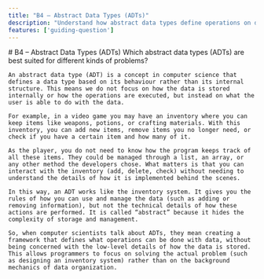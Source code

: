 ```yaml
---
title: "B4 – Abstract Data Types (ADTs)"
description: "Understand how abstract data types define operations on data without exposing internal implementation details."
features: ['guiding-question']
---
```



<article className="prose prose-lg prose-slate max-w-none">
    # B4 – Abstract Data Types (ADTs)
    <GuidingQuestion lang="en">
    Which abstract data types (ADTs) are best suited for different kinds of problems?
    </GuidingQuestion>

    An abstract data type (ADT) is a concept in computer science that defines a data type based on its behaviour rather than its internal structure. This means we do not focus on how the data is stored internally or how the operations are executed, but instead on what the user is able to do with the data.

    For example, in a video game you may have an inventory where you can keep items like weapons, potions, or crafting materials. With this inventory, you can add new items, remove items you no longer need, or check if you have a certain item and how many of it.

    As the player, you do not need to know how the program keeps track of all these items. They could be managed through a list, an array, or any other method the developers chose. What matters is that you can interact with the inventory (add, delete, check) without needing to understand the details of how it is implemented behind the scenes.

    In this way, an ADT works like the inventory system. It gives you the rules of how you can use and manage the data (such as adding or removing information), but not the technical details of how these actions are performed. It is called “abstract” because it hides the complexity of storage and management.

    So, when computer scientists talk about ADTs, they mean creating a framework that defines what operations can be done with data, without being concerned with the low-level details of how the data is stored. This allows programmers to focus on solving the actual problem (such as designing an inventory system) rather than on the background mechanics of data organization.
</article>
